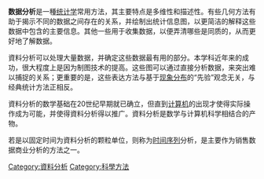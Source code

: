 {{not|数值分析}}
{{multiple issues|
{{original research|time=2014-06-14T12:10:16+00:00}}
{{unreferenced|time=2014-06-14T12:10:16+00:00}}
}}
{{NoteTA
|G1 = IT
}}
'''数据分析'''是一種[[统计学|统计学]]常用方法，其主要特点是多维性和描述性。有些几何方法有助于揭示不同的数据之间存在的关系，并绘制出统计信息图，以更简洁的解释这些数据中包含的主要信息。其他一些用于收集数据，以便弄清哪些是同质的，从而更好地了解数据。

資料分析可以处理大量数据，并确定这些数据最有用的部分。本学科近年来的成功，很大程度上是因为制图技术的提高。这些图可以通过直接分析数据，来突出难以捕捉的关系；更重要的是，这些表达方法与基于[[概率分布|现象分布]]的“先验”观念无关，与经典统计方法正相反。

資料分析的数学基础在20世纪早期就已确立，但直到[[计算机|计算机]]的出现才使得实际操作成为可能，并使得資料分析得以推广。資料分析是数学与计算机科学相结合的产物。

若是以固定时间为資料分析的颗粒单位，则称为[[时间序列|时间序列]]分析，是主要作为销售数据商业分析的方法之一。

{{Data}}
{{Social surveys}}
{{Authority control}}
{{computer-stub}}

[[Category:資料分析|Category:資料分析]]
[[Category:科學方法|Category:科學方法]]